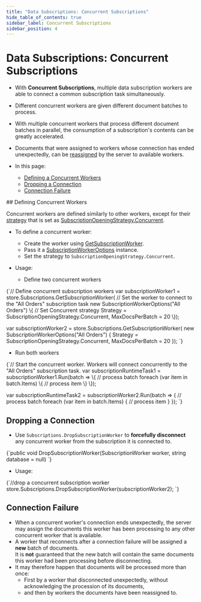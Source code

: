 ```yaml
---
title: "Data Subscriptions: Concurrent Subscriptions"
hide_table_of_contents: true
sidebar_label: Concurrent Subscriptions
sidebar_position: 4
---
```



# Data Subscriptions: Concurrent Subscriptions
<Admonition type="note" title="Note">

* With **Concurrent Subscriptions**, multiple data subscription workers 
  are able to connect a common subscription task simultaneously.  
* Different concurrent workers are given different document batches 
  to process.  
* With multiple concurrent workers that process different document 
  batches in parallel, the consumption of a subscription's contents 
  can be greatly accelerated.  
* Documents that were assigned to workers whose connection has ended 
  unexpectedly, can be [reassigned](../../client-api/data-subscriptions/concurrent-subscriptions.mdx#connection-failure) 
  by the server to available workers.  

* In this page:  
   * [Defining a Concurrent Workers](../../client-api/data-subscriptions/concurrent-subscriptions.mdx#defining-concurrent-workers)  
   * [Dropping a Connection](../../client-api/data-subscriptions/concurrent-subscriptions.mdx#dropping-a-connection)  
   * [Connection Failure](../../client-api/data-subscriptions/concurrent-subscriptions.mdx#connection-failure)  

</Admonition>
## Defining Concurrent Workers

Concurrent workers are defined similarly to other workers, except for their 
[strategy](../../client-api/data-subscriptions/consumption/how-to-consume-data-subscription.mdx#worker-interplay) 
that is set as [SubscriptionOpeningStrategy.Concurrent](../../client-api/data-subscriptions/consumption/how-to-consume-data-subscription.mdx#concurrent-strategy).  

* To define a concurrent worker:  
   * Create the worker using [GetSubscriptionWorker](../../client-api/data-subscriptions/consumption/api-overview.mdx#subscription-worker-generation).  
   * Pass it a [SubscriptionWorkerOptions](../../client-api/data-subscriptions/consumption/api-overview.mdx#subscriptionworkeroptions) instance.  
   * Set the strategy to `SubscriptionOpeningStrategy.Concurrent`.  

* Usage:  
   * Define two concurrent workers  
<TabItem value="conSub_defineWorkers" label="conSub_defineWorkers">
<CodeBlock language="csharp">
{`// Define concurrent subscription workers
var subscriptionWorker1 = store.Subscriptions.GetSubscriptionWorker<Order>(
    // Set the worker to connect to the "All Orders" subscription task
    new SubscriptionWorkerOptions("All Orders")
    \{
        // Set Concurrent strategy
        Strategy = SubscriptionOpeningStrategy.Concurrent,
        MaxDocsPerBatch = 20
    \});

var subscriptionWorker2 = store.Subscriptions.GetSubscriptionWorker<Order>(
    new SubscriptionWorkerOptions("All Orders")
    \{
        Strategy = SubscriptionOpeningStrategy.Concurrent,
        MaxDocsPerBatch = 20
    \});
`}
</CodeBlock>
</TabItem>
   * Run both workers  
<TabItem value="conSub_runWorkers" label="conSub_runWorkers">
<CodeBlock language="csharp">
{`// Start the concurrent worker. Workers will connect concurrently to the "All Orders" subscription task.
var subscriptionRuntimeTask1 = subscriptionWorker1.Run(batch =>
\{
    // process batch
    foreach (var item in batch.Items)
    \{
        // process item
    \}
\});

var subscriptionRuntimeTask2 = subscriptionWorker2.Run(batch =>
\{
    // process batch
    foreach (var item in batch.Items)
    \{
        // process item
    \}
\});
`}
</CodeBlock>
</TabItem>




## Dropping a Connection

* Use `Subscriptions.DropSubscriptionWorker` to **forcefully disconnect** 
  any concurrent worker from the subscription it is connected to.  
<TabItem value="csharp" label="csharp">
<CodeBlock language="csharp">
{`public void DropSubscriptionWorker<T>(SubscriptionWorker<T> worker, string database = null)
`}
</CodeBlock>
</TabItem>

* Usage:  
<TabItem value="conSub_dropWorker" label="conSub_dropWorker">
<CodeBlock language="csharp">
{`//drop a concurrent subscription worker
store.Subscriptions.DropSubscriptionWorker(subscriptionWorker2);
`}
</CodeBlock>
</TabItem>




## Connection Failure

* When a concurrent worker's connection ends unexpectedly, the 
  server may assign the documents this worker has been processing 
  to any other concurrent worker that is available.  
* A worker that reconnects after a connection failure will be assigned 
  a **new** batch of documents.  
  It is **not** guaranteed that the new batch will contain the same 
  documents this worker had been processing before disconnecting.  
* It may therefore happen that documents will be processed more 
  than once:  
   - First by a worker that disconnected unexpectedly, without acknowledging the procession of its documents, 
   - and then by workers the documents have been reassigned to.  



